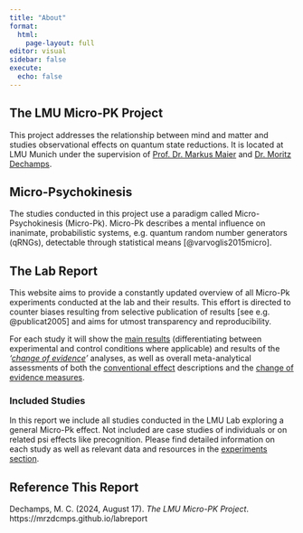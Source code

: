 ```yaml
---
title: "About"
format: 
  html:
    page-layout: full
editor: visual
sidebar: false
execute: 
  echo: false
---
```


## The LMU Micro-PK Project

This project addresses the relationship between mind and matter and studies observational effects on quantum state reductions. It is located at LMU Munich under the supervision of [Prof. Dr. Markus Maier](https://www.psy.lmu.de/gp/people/leitung/maier/index.html) and [Dr. Moritz Dechamps](https://www.psy.lmu.de/gp/people/mitarbeiter/moritz-dechamps/index.html).

## Micro-Psychokinesis

The studies conducted in this project use a paradigm called Micro-Psychokinesis (Micro-Pk). Micro-Pk describes a mental influence on inanimate, probabilistic systems, e.g. quantum random number generators (qRNGs), detectable through statistical means [@varvoglis2015micro].

## The Lab Report

This website aims to provide a constantly updated overview of all Micro-Pk experiments conducted at the lab and their results. This effort is directed to counter biases resulting from selective publication of results [see e.g. @publicat2005] and aims for utmost transparency and reproducibility.

For each study it will show the [main results](experiments.html) (differentiating between experimental and control conditions where applicable) and results of the *'[change of evidence](changeofevidence.html)'* analyses, as well as overall meta-analytical assessments of both the [conventional effect](metaanalysis.html) descriptions and the [change of evidence measures](coe-metaanalysis.html).

### Included Studies

In this report we include all studies conducted in the LMU Lab exploring a general Micro-Pk effect. Not included are case studies of individuals or on related psi effects like precognition. Please find detailed information on each study as well as relevant data and resources in the [experiments section](experiments.html).

## Reference This Report

Dechamps, M. C. (2024, August 17). *The LMU Micro-PK Project*. https://mrzdcmps.github.io/labreport
